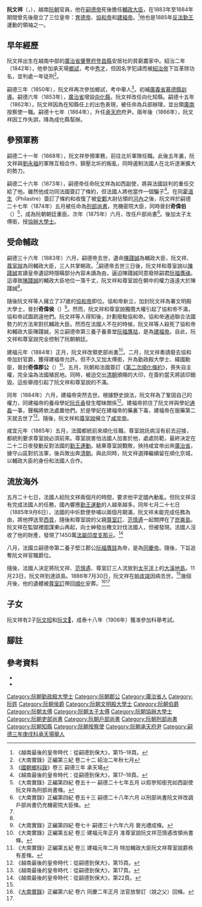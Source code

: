 {{NoteTA|G1=地名}}
{{東亞男性歷史人物
|名稱 =阮文祥
|身份 =[[越南|越南]]阮朝大臣
|國家 =[[大南|大南]]
|時代 =[[阮朝|阮朝]]
|主君 =
|最高職務 =[[輔政大臣|輔政大臣]]、緯國勳臣、勤政殿大學士、[[吏部尚書|吏部尚書]]、[[機密院|機密院]]大臣、奇偉郡公
|圖片名稱 =NguyenVanTuong.jpg
|圖片大小 =200px
|圖片說明 =阮文祥
|姓 =
|名 =
|姓名 =
|字 =
|氏族 =
|籍貫 =
|出身地 =
|號 =
|出生日期 =1824年
|出生地點 =[[阮朝|阮朝]][[廣治營|廣治營]][[肇豐府|肇豐府]][[登昌縣|登昌縣]]
|逝世年 =1886年
|逝世地 =[[File:Flag_of_French_Polynesia.svg|22px]][[法屬波里尼西亞|法屬波里尼西亞]][[塔希提島|塔希提島]]<ref name="tran409">[[陳仲金|陳仲金]]的《[[越南史略|越南史略]]》稱阮文祥死於「[[太平洋|太平洋]]的[[海地島|海地島]]」（[[:vi:s:Việt_Nam_sử_lược/Quyển_II/Cận_kim_thời_đại/Chương_XIV|hải-đảo Haiti ở Thái-bình-dương]]）。參見陳仲金《越南史略》，[[戴可來|戴可來]]譯（中文譯名《越南通史》），商務印書館出版，1992年12月，第410頁。但事實上海地島（Haiti）位於[[大西洋|大西洋]]而不是太平洋，而且海地早在1804年就已經宣告脫離[[法國|法國]]獨立。因此可知《越南史略》為筆誤，據其他文獻記載，當以[[塔希提島|塔希提島]]（Tahiti）為是。</ref>[[帕皮提|帕皮提]]
|諡號 =
|父親 =
|母親 =
|元配 =
|正室 =
|妻 =
|兄弟 =
|姊妹 =
|子 =
|女 =
|其他親屬 =
|出身 = [[舉人|舉人]]
|功名 = 
|經歷 =1883年成為輔政大臣<br />1885年發起[[勤王運動|勤王運動]] 
|著作 =
|注釋 =
}}

'''阮文祥'''（{{vie|v='''Nguyễn Văn Tường'''|hn=阮文祥}}，{{bd|1824年||1886年|7月30日|catIdx=N}}），越南[[阮朝|阮朝]]官員，他在[[嗣德帝|嗣德帝]]死後擔任[[輔政大臣|輔政大臣]]，在1883年至1884年期間曾先後廢立了三位皇帝：[[育德帝|育德帝]]、[[協和帝|協和帝]]和[[建福帝|建福帝]]。<ref>《越南最後的皇帝時代：從嗣德到保大》，第15–18頁。</ref>他也是1885年[[反法勤王|反法勤王]]運動的領袖之一。

==早年經歷==
阮文祥出生在越南中部的[[廣治省|廣治省]][[肇豐府|肇豐府]][[登昌縣|登昌縣]]安居社的貧窮農家中。紹治二年（1842年），他參加承天場[[鄉試|鄉試]]，考中[[秀才|秀才]]，但因名字犯諱而被[[紹治帝|紹治帝]]下旨革除功名，並判處一年徒刑<ref>《大南實錄》正編第三紀 卷二十二 紹治二年秋七月</ref>。

嗣德三年（1850年），阮文祥再次參加鄉試，考中舉人<ref>《[[國朝鄉科錄|國朝鄉科錄]]》卷三 嗣德三年 承天場</ref>。初補[[廣義省|廣義省]][[慕德縣|慕德縣]][[訓導|訓導]]。嗣德六年（1853年），[[廣治省|廣治省]]增設[[向化縣|向化縣]]，阮文祥改任向化知縣。嗣德十五年（1862年），阮文祥因為在知縣任上的出色表現，被任命為兵部辦理，並出領[[廣南省|廣南]]按察使一職。嗣德十七年（1864年），升任[[承天府_(越南)|承天府]]府尹。兩年後（1866年），阮文祥因工作失誤，降為成化縣幫辦。

==參預軍務==
嗣德二十一年（1868年），阮文祥參預軍務，前往北圻軍隊任職。此後五年裏，阮文祥與[[劉永福|劉永福]]的軍隊互相合作，鎮壓北圻的叛亂，同時遏制法國人在北圻逐漸擴大的勢力。

嗣德二十六年（1873年），嗣德帝任命阮文祥為如西副使，將與法國談判的重任交給了他。雖然他成功同法國簽訂了條約，但法國人將他當作一個騙子<ref>《越南最後的皇帝時代：從嗣德到保大》，第17–18頁。</ref>。在同[[霍道生|霍道生]]（Philastre）簽訂了條約和收復了被[[安鄴|安鄴]]大尉佔領的[[河內市|河內]]之後，阮文祥於嗣德二十七年（1874年）五月被任命為[[刑部尚書|刑部尚書]]，充機密院大臣，同時晉封'''奇偉伯'''（{{vie|v='''Kì Vĩ bá'''|hn=奇偉伯}}）<ref>《大南實錄》正編第四紀 卷五十一 嗣德二十七年五月 以假參知銜充如西副使阮文祥為刑部尚書條。</ref>，成為阮朝朝廷重臣。次年（1875年）六月，改任戶部尚書<ref>《大南實錄》正編第四紀 卷五十三 嗣德二十八年六月 以刑部尚書阮文祥改調戶部尚書仍充機密院大臣條。</ref>。後加太子太傅銜，授[[協辦大學士|協辦大學士]]。

==受命輔政==
嗣德三十六年（1883年）六月，嗣德帝去世，遺命[[陳踐誠|陳踐誠]]為輔政大臣，阮文祥、[[尊室說|尊室說]]為同輔政大臣，三人共掌朝政。<ref name="c22"/>嗣德帝去世三日後，阮文祥和尊室說以[[陳踐誠|陳踐誠]]宣讀皇帝遺詔時隱瞞部分內容未讀為由，逼迫陳踐誠同意廢除嗣君[[阮福膺禛|阮福膺禛]]。這導致[[陳踐誠|陳踐誠]]的輔政大臣地位一落千丈，阮文祥和尊室說在朝中的權力遠遠大於陳踐誠<ref name="c15"/>。

隨後阮文祥等人擁立了37歲的[[協和帝|協和帝]]即位。協和帝新立，加封阮文祥為署文明殿大學士，晉封'''奇偉侯'''（{{vie|v='''Kì Vĩ Hầu'''|hn=奇偉侯}}）<ref>《大南實錄》正編第四紀 卷七十 嗣德三十六年六月 晉光禮成條。</ref>。然而，阮文祥和尊室說獨攬大權引起了協和帝不滿，協和帝試圖疏遠他們。阮文祥等人得知後，計劃廢黜協和帝。協和帝通過聯合法國勢力的方法來對抗輔政大臣。然而在法國人不在的時候，阮文祥等人殺死了協和帝和輔政大臣陳踐誠，另立嗣德帝第三養子養善堂[[阮福膺祜|阮福膺祜]]，是為[[建福帝|建福帝]]。自此，阮文祥和尊室說完全控制了阮朝朝廷。

建福元年（1884年）正月，阮文祥改領吏部尚書<ref>《大南實錄》正編第五紀 卷三·建福元年正月 准尊室說阮文祥范慎遹改領尚書條。</ref>。二月，阮文祥奏請廢去協和帝加封官爵，獲得建福帝允許。但不久又加太傅銜，升為勤政殿大學士、緯國勳臣，晉封'''奇偉郡公'''（{{vie|v='''Kì Vĩ Quận công'''|hn=奇偉郡公}}）<ref>《大南實錄》正編第五紀 卷三 建福元年二月 特加輔政大臣阮文祥尊室說爵秩有差條。</ref>。五月，阮朝和法國簽訂《[[第二次順化條約|第二次順化條約]]》，喪失自主權，完全淪為法國殖民地。同時，被迫交出[[清朝|清朝]]頒賜的大印，在簽約當天將該印銷毀。這些舉措引起了阮文祥和尊室說的不滿。

同年（1884年）六月，建福帝突然去世。根據野史說法，阮文祥為了鞏固自己的權力，同建福帝的養母學妃[[阮氏香|阮氏香]]發生曖昧關係<ref name="c15">《越南最後的皇帝時代：從嗣德到保大》，第15頁。</ref>。建福帝抓住了阮文祥與學妃[[通姦|通姦]]一事，聲稱將依法處置他們。於是學妃在建福帝的藥裏下毒，建福帝在服藥第二天就去世了<ref name=c17>《越南最後的皇帝時代：從嗣德到保大》，第17頁。</ref>。隨後，阮文祥和[[尊室說|尊室說]]擁立了[[咸宜帝|咸宜帝]]。

咸宜元年（1885年）五月，法國都統前來順化任職，尊室說託病沒有前去迎接，都統則要求尊室說必須前來。尊室說害怕法國人加害於他，處處防範，最終決定在二十二日夜發動反對法國的[[勤王運動|勤王運動]]。結果尊室說戰敗，挾持咸宜帝出奔[[廣治省|廣治省]]，據守山區對抗法軍，後兵敗出奔[[清朝|清朝]]。與此同時，阮文祥選擇繼續留在順化京城，以輔政大臣的身份和法國人合作。

==流放海外==
五月二十七日，法國人給阮文祥兩個月的時間，要求他平定國內動亂。但阮文祥沒有完成法國人的任務，國內響應[[勤王運動|勤王運動]]的人越來越多。同年七月二十七日（1885年9月6日），法國的中圻欽使參哺以兩個月期滿，阮文祥未能完成任務為由，將他押送至[[胡志明市|西貢]]，隨後和尊室說的父親[[尊室訂_(阮朝)|尊室訂]]、[[范慎遹|范慎遹]]一起關押在了[[崑崙島|崑崙島]]。阮文祥在監獄裡圖謀東山再起，向士紳發出檄文討伐法國人，但被發現。法國人沒收了他的財產，發現了1450萬[[法屬印度支那元|法屬印度支那元]]。<ref name="c22">《越南最後的皇帝時代：從嗣德到保大》，第22頁。</ref>

八月，法國立嗣德帝第二養子堅江郡公[[阮福膺豉|阮福膺豉]]為帝，是為[[同慶帝|同慶帝]]。隨後，下旨追奪阮文祥官職爵位。

隨後，法國人決定將阮文祥、[[范慎遹|范慎遹]]、尊室訂三人流放到[[太平洋|太平洋]]上的[[大溪地島|大溪地島]]。11月23日，阮文祥到達該島。1886年7月30日，阮文祥在[[帕皮提|帕皮提]]因病去世。<ref name="tran409"/>幾個月後，他的遺體被[[尊室訂_(阮朝)|尊室訂]]帶回[[順化|順化]]安葬。<ref>《[[大南實錄|大南實錄]]》正編第六紀 卷六 同慶二年正月 法官放黎訂（說之父）回條。</ref><ref name=c22/>

==子女==
阮文祥有2子[[阮文柖|阮文柖]]和[[阮文𣚣|阮文𣚣]]，成泰十八年（1906年）獲准參加科舉考試。

==腳註==
{{reflist|2}}

== 參考資料 ==
{{Commonscat|Nguyễn Văn Tường}}
* {{cite book|title= The Last Emperors of Vietnam: from Tu Duc to Bao Dai（越南最後的皇帝時代：從嗣德到保大） |first=Oscar |last=Chapuis |publisher=Greenwood Press | year=2000 |isbn=0-313-31170-6}}
* {{cite book |first=Mark W. |last=McLeod | title=The Vietnamese response to French intervention, 1862–1874（越南對法國侵略的應對：1862-1874） |publisher=Praeger | year=1991 |isbn=0-275-93562-0}}

{{Authority control}}
[[Category:阮朝勤政殿大學士|Category:阮朝勤政殿大學士]]
[[Category:阮朝郡公|Category:阮朝郡公]]
[[Category:廣治省人|Category:廣治省人]]
[[Category:阮姓|Category:阮姓]]
[[Category:阮朝侯爵|Category:阮朝侯爵]]
[[Category:阮朝文明殿大學士|Category:阮朝文明殿大學士]]
[[Category:阮朝伯爵|Category:阮朝伯爵]]
[[Category:阮朝太傅|Category:阮朝太傅]]
[[Category:阮朝太子太傅|Category:阮朝太子太傅]]
[[Category:阮朝協辦大學士|Category:阮朝協辦大學士]]
[[Category:阮朝吏部尚書|Category:阮朝吏部尚書]]
[[Category:阮朝戶部尚書|Category:阮朝戶部尚書]]
[[Category:阮朝刑部尚書|Category:阮朝刑部尚書]]
[[Category:阮朝知縣|Category:阮朝知縣]]
[[Category:阮朝按察使|Category:阮朝按察使]]
[[Category:阮朝承天府尹|Category:阮朝承天府尹]]
[[Category:嗣德三年庚戌科承天場舉人|Category:嗣德三年庚戌科承天場舉人]]